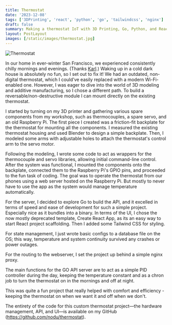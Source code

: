 ```yaml
---
title: Thermostat
date: '2023-12-08'
tags: ['3DPrinting', 'react', 'python', 'go', 'tailwindcss', 'nginx']
draft: false
summary: Making a thermostat IoT with 3D Printing, Go, Python, and React via RPi
layout: PostLayout
images: [/static/images/thermostat.jpg]
---
```


![Thermostat](/static/images/thermostat.jpg)

In our home in ever-winter San Francisco, we experienced consistently chilly mornings and evenings. (Thanks [Karl](https://www.instagram.com/karlthefog).) Waking up in a cold dark house is absolutely no fun, so I set out to fix it! We had an outdated, non-digital thermostat, which I could’ve easily replaced with a modern Wi-Fi-enabled one. However, I was eager to dive into the world of 3D modeling and additive manufacturing, so I chose a different path. To build a reversable/non-destructive module I can mount directly on the existing thermostat.

I started by turning on my 3D printer and gathering various spare components from my workshop, such as thermocouples, a spare servo, and an old Raspberry Pi. The first piece I created was a friction-fit backplate for the thermostat for mounting all the components. I measured the existing thermostat housing and used Blender to design a simple backplate. Then, I modeled some arms with adjustable holes to attach the thermostat's control arm to the servo motor.

Following the modeling, I wrote some code to act as wrappers for the thermocouple and servo libraries, allowing initial command-line control. After the system was functional, I mounted the components onto the backplate, connected them to the Raspberry Pi's GPIO pins, and proceeded to the fun task of coding. The goal was to operate the thermostat from our phones using a web server hosted on the Raspberry Pi. But mostly to never have to use the app as the system would manage temperature automatically.

For the server, I decided to explore Go to build the API, and it excelled in terms of speed and ease of development for such a simple project. Especially nice as it bundles into a binary. In terms of the UI, I chose the now mostly deprecated template, Create React App, as its an easy way to start React project scaffolding. Then I added some Tailwind CSS for styling.

For state management, I just wrote basic configs to a database file on the OS; this way, temperature and system continuity survived any crashes or power outages.

For the routing to the webserver, I set the project up behind a simple nginx proxy.

The main functions for the GO API server are to act as a simple PID controller during the day, keeping the temperature constant and as a chron job to turn the thermostat on in the mornings and off at night.

This was quite a fun project that really helped with comfort and efficiency - keeping the thermostat on when we want it and off when we don't.

The entirety of the code for this custom thermostat project—the hardware management, API, and  UI—is available on my GitHub (https://github.com/nodu/thermostat).
